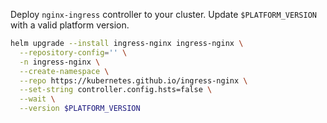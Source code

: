Deploy `nginx-ingress` controller to your cluster. Update `$PLATFORM_VERSION`
with a valid platform version.

```bash title="Deploy nginx-ingress controller"
helm upgrade --install ingress-nginx ingress-nginx \
  --repository-config='' \
  -n ingress-nginx \
  --create-namespace \
  --repo https://kubernetes.github.io/ingress-nginx \
  --set-string controller.config.hsts=false \
  --wait \
  --version $PLATFORM_VERSION
```
